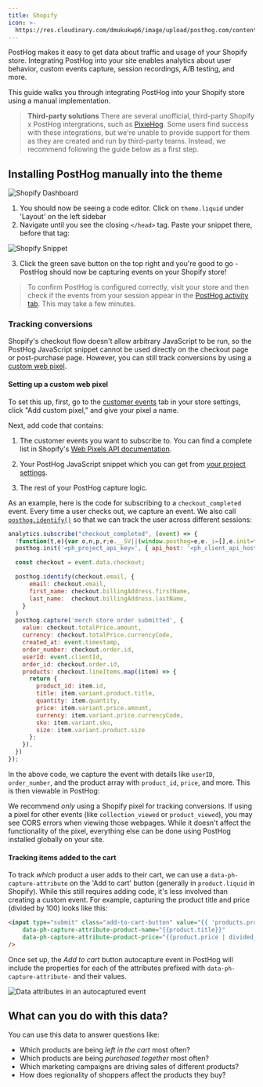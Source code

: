 ```yaml
---
title: Shopify
icon: >-
  https://res.cloudinary.com/dmukukwp6/image/upload/posthog.com/contents/images/docs/integrate/frameworks/shopify.svg
---
```



PostHog makes it easy to get data about traffic and usage of your Shopify store. Integrating PostHog into your site enables analytics about user behavior, custom events capture, session recordings, A/B testing, and more.

This guide walks you through integrating PostHog into your Shopify store using a manual implementation. 

> **Third-party solutions**
> There are several unofficial, third-party Shopify x PostHog intergrations, such as [PixieHog](https://pixiehog.com/). Some users find success with these integrations, but we're unable to provide support for them as they are created and run by third-party teams. Instead, we recommend following the guide below as a first step. 

## Installing PostHog manually into the theme

![Shopify Dashboard](https://res.cloudinary.com/dmukukwp6/image/upload/v1710055416/posthog.com/contents/images/tutorials/shopify/shopify-dashboard.png)

1. You should now be seeing a code editor. Click on `theme.liquid` under 'Layout' on the left sidebar
1. Navigate until you see the closing `</head>` tag. Paste your snippet there, before that tag:

![Shopify Snippet](https://res.cloudinary.com/dmukukwp6/image/upload/v1710055416/posthog.com/contents/images/tutorials/shopify/snippet.png)

3. Click the green save button on the top right and you're good to go - PostHog should now be capturing events on your Shopify store!

> To confirm PostHog is configured correctly, visit your store and then check if the events from your session appear in the [PostHog activity tab](https://us.posthog.com/events). This may take a few minutes.

### Tracking conversions

Shopify's checkout flow doesn't allow arbitrary JavaScript to be run, so the PostHog JavaScript snippet cannot be used directly on the checkout page or post-purchase page. However, you can still track conversions by using a [custom web pixel](https://shopify.dev/docs/api/web-pixels-api#custom-web-pixels).

#### Setting up a custom web pixel

To set this up, first, go to the [customer events](https://admin.shopify.com/settings/customer_events) tab in your store settings, click "Add custom pixel," and give your pixel a name.

Next, add code that contains:

1. The customer events you want to subscribe to. You can find a complete list in Shopify's [Web Pixels API documentation](https://shopify.dev/docs/api/web-pixels-api/standard-events).

2. Your PostHog JavaScript snippet which you can get from [your project settings](https://us.posthog.com/settings/project#snippet).

3. The rest of your PostHog capture logic. 

As an example, here is the code for subscribing to a `checkout_completed` event. Every time a user checks out, we capture an event. We also call [`posthog.identify()`](/docs/product-analytics/identify) so that we can track the user across different sessions:

```js
analytics.subscribe("checkout_completed", (event) => {
  !function(t,e){var o,n,p,r;e.__SV||(window.posthog=e,e._i=[],e.init=function(i,s,a){function g(t,e){var o=e.split(".");2==o.length&&(t=t[o[0]],e=o[1]),t[e]=function(){t.push([e].concat(Array.prototype.slice.call(arguments,0)))}}(p=t.createElement("script")).type="text/javascript",p.crossOrigin="anonymous",p.async=!0,p.src=s.api_host+"/static/array.js",(r=t.getElementsByTagName("script")[0]).parentNode.insertBefore(p,r);var u=e;for(void 0!==a?u=e[a]=[]:a="posthog",u.people=u.people||[],u.toString=function(t){var e="posthog";return"posthog"!==a&&(e+="."+a),t||(e+=" (stub)"),e},u.people.toString=function(){return u.toString(1)+".people (stub)"},o="capture identify alias people.set people.set_once set_config register register_once unregister opt_out_capturing has_opted_out_capturing opt_in_capturing reset isFeatureEnabled onFeatureFlags getFeatureFlag getFeatureFlagPayload reloadFeatureFlags group updateEarlyAccessFeatureEnrollment getEarlyAccessFeatures getActiveMatchingSurveys getSurveys getNextSurveyStep onSessionId".split(" "),n=0;n<o.length;n++)g(u,o[n]);e._i.push([i,s,a])},e.__SV=1)}(document,window.posthog||[]);
  posthog.init('<ph_project_api_key>', { api_host: '<ph_client_api_host>', defaults: '<ph_posthog_js_defaults>' })

  const checkout = event.data.checkout;

  posthog.identify(checkout.email, {
      email: checkout.email,
      first_name: checkout.billingAddress.firstName,
      last_name:  checkout.billingAddress.lastName,
    }
  )
  posthog.capture('merch store order submitted', {
    value: checkout.totalPrice.amount,
    currency: checkout.totalPrice.currencyCode,
    created_at: event.timestamp,
    order_number: checkout.order.id,
    userId: event.clientId,
    order_id: checkout.order.id,
    products: checkout.lineItems.map((item) => {
      return {
        product_id: item.id,
        title: item.variant.product.title,
        quantity: item.quantity,
        price: item.variant.price.amount,
        currency: item.variant.price.currencyCode,
        sku: item.variant.sku,
        size: item.variant.product.size
      };
    }),
  })
});
```

In the above code, we capture the event with details like `userID`, `order_number`, and the product array with `product_id`, `price`, and more. This is then viewable in PostHog:

<ProductScreenshot 
  imageLight={eventLight} 
  imageDark={eventDark} 
  alt="Shopify events in PostHog" 
/>

We recommend _only_ using a Shopify pixel for tracking conversions. If using a pixel for other events (like `collection_viewed` or `product_viewed`), you may see CORS errors when viewing those webpages. While it doesn't affect the functionality of the pixel, everything else can be done using PostHog installed globally on your site.

#### Tracking items added to the cart

To track _which_ product a user adds to their cart, we can use a `data-ph-capture-attribute` on the 'Add to cart' button (generally in `product.liquid` in Shopify). While this still requires adding code, it's less involved than creating a custom event. For example, capturing the product title and price (divided by 100) looks like this:

```html
<input type="submit" class="add-to-cart-button" value="{{ 'products.product.add_to_cart' | t }}" 
    data-ph-capture-attribute-product-name="{{product.title}}" 
    data-ph-capture-attribute-product-price="{{product.price | divided_by: 100 }}"
/>
```

Once set up, the _Add to cart_ button autocapture event in PostHog will include the properties for each of the attributes prefixed with `data-ph-capture-attribute-` and their values.

![Data attributes in an autocaptured event](https://res.cloudinary.com/dmukukwp6/image/upload/v1710055416/posthog.com/contents/images/tutorials/shopify/autocapture-data-attributes.png)

## What can you do with this data?

You can use this data to answer questions like:

- Which products are being _left in the cart_ most often?
- Which products are being _purchased together_ most often?
- Which marketing campaigns are driving sales of different products?
- How does regionality of shoppers affect the products they buy?
